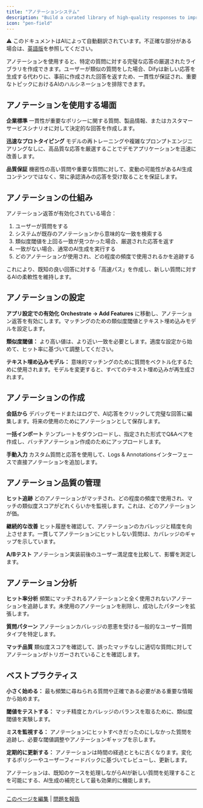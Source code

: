 ```yaml
---
title: "アノテーションシステム"
description: "Build a curated library of high-quality responses to improve consistency and bypass AI generation"
icon: "pen-field"
---
```


<Note> ⚠️ このドキュメントはAIによって自動翻訳されています。不正確な部分がある場合は、[英語版](/en/documentation/pages/monitor/annotation-reply)を参照してください。</Note>


アノテーションを使用すると、特定の質問に対する完璧な応答の厳選されたライブラリを作成できます。ユーザーが類似の質問をした場合、Difyは新しい応答を生成する代わりに、事前に作成された回答を返すため、一貫性が保証され、重要なトピックにおけるAIのハルシネーションを排除できます。

## アノテーションを使用する場面

**企業標準**
一貫性が重要なポリシーに関する質問、製品情報、またはカスタマーサービスシナリオに対して決定的な回答を作成します。

**迅速なプロトタイピング**
モデルの再トレーニングや複雑なプロンプトエンジニアリングなしに、高品質な応答を厳選することでデモアプリケーションを迅速に改善します。

**品質保証**
機密性の高い質問や重要な質問に対して、変動の可能性があるAI生成コンテンツではなく、常に承認済みの応答を受け取ることを保証します。

## アノテーションの仕組み

アノテーション返答が有効化されている場合：
1. ユーザーが質問をする
2. システムが既存のアノテーションから意味的な一致を検索する
3. 類似度閾値を上回る一致が見つかった場合、厳選された応答を返す
4. 一致がない場合、通常のAI生成を実行する
5. どのアノテーションが使用され、どの程度の頻度で使用されるかを追跡する

これにより、既知の良い回答に対する「高速パス」を作成し、新しい質問に対するAIの柔軟性を維持します。

## アノテーションの設定

**アプリ設定での有効化**
**Orchestrate → Add Features** に移動し、アノテーション返答を有効にします。マッチングのための類似度閾値とテキスト埋め込みモデルを設定します。

**類似度閾値：** より高い値は、より近い一致を必要とします。適度な設定から始めて、ヒット率に基づいて調整してください。

**テキスト埋め込みモデル：** 意味的マッチングのために質問をベクトル化するために使用されます。モデルを変更すると、すべてのテキスト埋め込みが再生成されます。

## アノテーションの作成

**会話から**
デバッグモードまたはログで、AI応答をクリックして完璧な回答に編集します。将来の使用のためにアノテーションとして保存します。

**一括インポート**
テンプレートをダウンロードし、指定された形式でQ&Aペアを作成し、バッチアノテーション作成のためにアップロードします。

**手動入力**
カスタム質問と応答を使用して、Logs & Annotationsインターフェースで直接アノテーションを追加します。

## アノテーション品質の管理

**ヒット追跡**
どのアノテーションがマッチされ、どの程度の頻度で使用され、マッチの類似度スコアがどれくらいかを監視します。これは、どのアノテーションが価。

**継続的な改善**
ヒット履歴を確認して、アノテーションのカバレッジと精度を向上させます。一貫してアノテーションにヒットしない質問は、カバレッジのギャップを示しています。

**A/Bテスト**
アノテーション実装前後のユーザー満足度を比較して、影響を測定します。

## アノテーション分析

**ヒット率分析**
頻繁にマッチされるアノテーションと全く使用されないアノテーションを追跡します。未使用のアノテーションを削除し、成功したパターンを拡張します。

**質問パターン**
アノテーションカバレッジの恩恵を受ける一般的なユーザー質問タイプを特定します。

**マッチ品質**
類似度スコアを確認して、誤ったマッチなしに適切な質問に対してアノテーションがトリガーされていることを確認します。

## ベストプラクティス

**小さく始める：** 最も頻繁に尋ねられる質問や正確である必要がある重要な情報から始めます。

**閾値をテストする：** マッチ精度とカバレッジのバランスを取るために、類似度閾値を実験します。

**ミスを監視する：** アノテーションにヒットすべきだったのにしなかった質問を追跡し、必要な閾値調整やアノテーションギャップを示します。

**定期的に更新する：** アノテーションは時間の経過とともに古くなります。変化するポリシーやユーザーフィードバックに基づいてレビューし、更新します。

アノテーションは、既知のケースを処理しながらAIが新しい質問を処理することを可能にする、AI生成の補完として最も効果的に機能します。

---

[このページを編集](https://github.com/langgenius/dify-docs/edit/main/en/guides/annotation/annotation-reply.mdx) | [問題を報告](https://github.com/langgenius/dify-docs/issues/new?template=docs.yml)